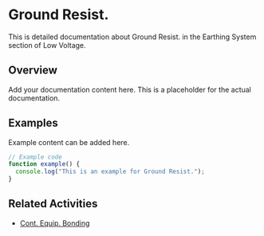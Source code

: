 # Ground Resist.

This is detailed documentation about Ground Resist. in the Earthing System section of Low Voltage.

## Overview

Add your documentation content here. This is a placeholder for the actual documentation.

## Examples

Example content can be added here.

```typescript
// Example code
function example() {
  console.log("This is an example for Ground Resist.");
}
```

## Related Activities

- [Cont. Equip. Bonding](/docs/low-voltage/earthing-system/cont-equip-bonding)
